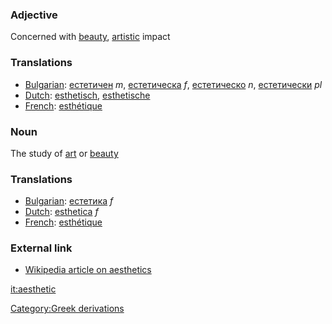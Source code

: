 ===Adjective===
Concerned with [[beauty]], [[artistic]] impact

===Translations===
*[[Bulgarian]]: [[естетичен]] ''m'', [[естетическа]] ''f'', [[естетическо]] ''n'', [[естетически]] ''pl''
*[[Dutch]]: [[esthetisch]], [[esthetische]]
*[[French]]: [[esthétique]]

===Noun===
The study of [[art]] or [[beauty]]

===Translations===
*[[Bulgarian]]: [[естетика]] ''f''
*[[Dutch]]: [[esthetica]] ''f''
*[[French]]: [[esthétique]]

=== External link ===
* [[w:aesthetics|Wikipedia article on aesthetics]]

[[it:aesthetic]]
[[Category:Greek derivations]]
